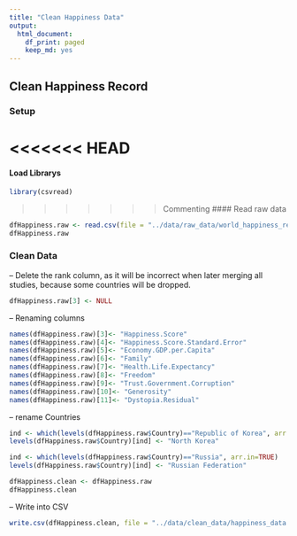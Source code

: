 ```yaml
---
title: "Clean Happiness Data"
output:
  html_document:
    df_print: paged
    keep_md: yes
---
```

## Clean Happiness Record

### Setup

<<<<<<< HEAD
=======
#### Load Librarys

```r
library(csvread)
```

>>>>>>> Commenting
#### Read raw data

```r
dfHappiness.raw <- read.csv(file = "../data/raw_data/world_happiness_report_2015.csv", header = TRUE)
dfHappiness.raw
```

### Clean Data

-- Delete the rank column, as it will be incorrect when later merging all studies, because some countries will be dropped.

```r
dfHappiness.raw[3] <- NULL
```

-- Renaming columns

```r
names(dfHappiness.raw)[3]<- "Happiness.Score"
names(dfHappiness.raw)[4]<- "Happiness.Score.Standard.Error"
names(dfHappiness.raw)[5]<- "Economy.GDP.per.Capita"
names(dfHappiness.raw)[6]<- "Family"
names(dfHappiness.raw)[7]<- "Health.Life.Expectancy"
names(dfHappiness.raw)[8]<- "Freedom"
names(dfHappiness.raw)[9]<- "Trust.Government.Corruption"
names(dfHappiness.raw)[10]<- "Generosity"
names(dfHappiness.raw)[11]<- "Dystopia.Residual"
```

-- rename Countries

```r

ind <- which(levels(dfHappiness.raw$Country)=="Republic of Korea", arr.in=TRUE)
levels(dfHappiness.raw$Country)[ind] <- "North Korea"

ind <- which(levels(dfHappiness.raw$Country)=="Russia", arr.in=TRUE)
levels(dfHappiness.raw$Country)[ind] <- "Russian Federation"

dfHappiness.clean <- dfHappiness.raw
dfHappiness.clean
```

-- Write into CSV

```r
write.csv(dfHappiness.clean, file = "../data/clean_data/happiness_data.csv",row.names=FALSE, na="", col.names = TRUE)

```